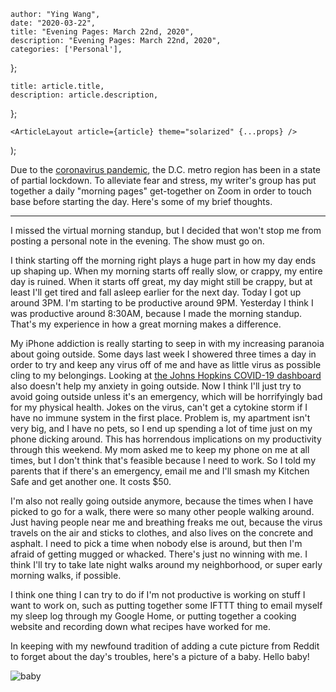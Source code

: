 

    author: "Ying Wang",
    date: "2020-03-22",
    title: "Evening Pages: March 22nd, 2020",
    description: "Evening Pages: March 22nd, 2020",
    categories: ['Personal'],
};

    title: article.title,
    description: article.description,
};

    <ArticleLayout article={article} theme="solarized" {...props} />
);


Due to the [coronavirus
pandemic](https://en.wikipedia.org/wiki/2019-20_coronavirus_pandemic), the D.C.
metro region has been in a state of partial lockdown. To alleviate fear and
stress, my writer's group has put together a daily "morning pages" get-together
on Zoom in order to touch base before starting the day. Here's some of my brief
thoughts.

---

I missed the virtual morning standup, but I decided that won't stop me from
posting a personal note in the evening. The show must go on.

I think starting off the morning right plays a huge part in how my day ends up
shaping up. When my morning starts off really slow, or crappy, my entire day is
ruined. When it starts off great, my day might still be crappy, but at least
I'll get tired and fall asleep earlier for the next day. Today I got up around
3PM. I'm starting to be productive around 9PM. Yesterday I think I was
productive around 8:30AM, because I made the morning standup. That's my
experience in how a great morning makes a difference.

My iPhone addiction is really starting to seep in with my increasing paranoia
about going outside. Some days last week I showered three times a day in order
to try and keep any virus off of me and have as little virus as possible cling
to my belongings. Looking at [the Johns Hopkins COVID-19
dashboard](https://www.arcgis.com/apps/opsdashboard/index.html#/bda7594740fd40299423467b48e9ecf6)
also doesn't help my anxiety in going outside. Now I think I'll just try to
avoid going outside unless it's an emergency, which will be horrifyingly bad for
my physical health. Jokes on the virus, can't get a cytokine storm if I have no
immune system in the first place. Problem is, my apartment isn't very big, and I
have no pets, so I end up spending a lot of time just on my phone dicking
around. This has horrendous implications on my productivity through this
weekend. My mom asked me to keep my phone on me at all times, but I don't think
that's feasible because I need to work. So I told my parents that if there's an
emergency, email me and I'll smash my Kitchen Safe and get another one. It costs
$50.

I'm also not really going outside anymore, because the times when I have picked
to go for a walk, there were so many other people walking around. Just having
people near me and breathing freaks me out, because the virus travels on the air
and sticks to clothes, and also lives on the concrete and asphalt. I need to
pick a time when nobody else is around, but then I'm afraid of getting mugged or
whacked. There's just no winning with me. I think I'll try to take late night
walks around my neighborhood, or super early morning walks, if possible.

I think one thing I can try to do if I'm not productive is working on stuff I
want to work on, such as putting together some IFTTT thing to email myself my
sleep log through my Google Home, or putting together a cooking website and
recording down what recipes have worked for me.

In keeping with my newfound tradition of adding a cute picture from Reddit to
forget about the day's troubles, here's a picture of a baby. Hello baby!

![baby](/img/posts/2020/03/22/evening_pages_1.jpg)
